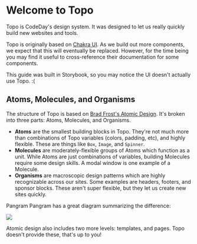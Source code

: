 
<Meta title="Introduction" />

# Welcome to Topo

Topo is CodeDay's design system. It was designed to let us really quickly build new websites and tools.

Topo is originally based on [Chakra UI](https://chakra-ui.com/getting-started). As we build out more components, we
expect that this will eventually be replaced. However, for the time being you may find it useful to cross-reference
their documentation for some components.

This guide was built in Storybook, so you may notice the UI doesn't actually use Topo. :(

## Atoms, Molecules, and Organisms

The structure of Topo is based on [Brad Frost's Atomic Design](https://atomicdesign.bradfrost.com/table-of-contents/).
It's broken into three parts: Atoms, Molecules, and Organisms.

- **Atoms** are the smallest building blocks in Topo. They're not much more than combinations of Topo variables (colors,
  padding, etc), and highly flexible. These are things like `Box`, `Image`, and `Spinner`.
- **Molecules** are moderately-flexible groups of Atoms which function as a unit. While Atoms are just combinations of
  variables, building Molecules require some design skills. A modal window is one example of a Molecule.
- **Organisms** are macroscopic design patterns which are highly recognizable across our sites. Some examples are
  headers, footers, and sponsor blocks. These aren't super flexible, but they let us create new sites quickly.

Pangram Pangram has a great diagram summarizing the difference:

![](https://f1.srnd.org/topo/stylebook/pangram-atomic-design.png)

Atomic design also includes two more levels: templates, and pages. Topo doesn't provide these, that's up to you!

